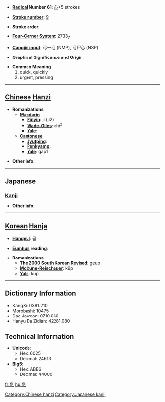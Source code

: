 * '''[[Wiktionary:Chinese radical index| Radical]] Number 61''': [[Wiktionary:Chinese radical index 心|心]]+5 strokes

* '''[[Wiktionary:Chinese total strokes index|Stroke number]]''': [[Wiktionary:Chinese total strokes index 9|9]]

* '''Stroke order''': 

* '''[[Wiktionary:Chinese four corner index|Four-Corner System]]''': 2733<sub>7</sub>

* '''[[Wiktionary:Chinese Cangjie index|Cangjie input]]''': 弓一心 (NMP), 弓尸心 (NSP)

* '''Graphical Significance and Origin''': 

* '''Common Meaning'''
*#quick, quickly
*# urgent, pressing


----

== [[Chinese]] [[Hanzi]] ==

* '''Romanizations'''
** '''[[Mandarin]]'''
*** '''[[Pinyin]]''': jí (ji2)
*** '''[[Wade-Giles]]''': chi<sup>2</sup>
*** '''[[Yale]]''': 
** '''[[Cantonese]]'''
*** '''[[Jyutping]]''':
*** '''[[Penkyamp]]''': 
*** '''[[Yale]]''': gap1

* '''Other info''': 

----

==Japanese==
===[[Kanji]]===
{{kanji|on readings=[[きゅう]] (kyū)|kun readings=[[いそぐ]] (isogu)}}

* '''Other info''':  

----

== [[Korean]] [[Hanja]] ==

* '''[[Hangeul]]''': 급

* '''[[Eumhun]] reading''': 

* '''Romanizations'''
** '''[[The 2000 South Korean Revised Romanization|The 2000 South Korean Revised]]''': geup
** '''[[McCune-Reischauer]]''': kŭp
** '''[[Yale]]''': kup

----

== Dictionary Information ==

* KangXi: 0381.210
* Morobashi: 10475
* Dae Jaweon: 0710.060
* Hanyu Da Zidian: 42281.080

== Technical Information ==

* '''Unicode''':
** Hex: 6025
** Decimal: 24613
* '''Big5''':
** Hex: ABE6
** Decimal: 44006

[[Category:Chinese hanzi]]
[[Category:Japanese kanji]]

[[fr:急]]
[[hu:急]]